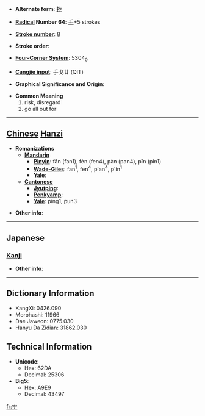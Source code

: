 * '''Alternate form''': [[抃]]

* '''[[Wiktionary:Chinese radical index| Radical]] Number 64''': [[Wiktionary:Chinese radical index 手|手]]+5 strokes

* '''[[Wiktionary:Chinese total strokes index|Stroke number]]''': [[Wiktionary:Chinese total strokes index 8|8]]

* '''Stroke order''': 

* '''[[Wiktionary:Chinese four corner index|Four-Corner System]]''': 5304<sub>0</sub>

* '''[[Wiktionary:Chinese Cangjie index|Cangjie input]]''': 手戈廿 (QIT)

* '''Graphical Significance and Origin''': 

* '''Common Meaning'''
*#risk, disregard
*# go all out for


----

== [[Chinese]] [[Hanzi]] ==

* '''Romanizations'''
** '''[[Mandarin]]'''
*** '''[[Pinyin]]''': fān (fan1), fèn (fen4), pàn (pan4), pīn (pin1)
*** '''[[Wade-Giles]]''': fan<sup>1</sup>, fen<sup>4</sup>, p'an<sup>4</sup>, p'in<sup>1</sup>
*** '''[[Yale]]''': 
** '''[[Cantonese]]'''
*** '''[[Jyutping]]''':
*** '''[[Penkyamp]]''': 
*** '''[[Yale]]''': ping1, pun3

* '''Other info''': 

----

==Japanese==
===[[Kanji]]===
{{kanji|on readings=[[へん]] (hen), [[べん]] (ben), [[ふん]] (fun)
|kun readings=[[てをうつ]] (teoutsu)
}}

* '''Other info''':  

----

== Dictionary Information ==

* KangXi: 0426.090
* Morohashi: 11966
* Dae Jaweon: 0775.030
* Hanyu Da Zidian: 31862.030

== Technical Information ==

* '''Unicode''':
** Hex: 62DA
** Decimal: 25306
* '''Big5''':
** Hex: A9E9
** Decimal: 43497

[[fr:拚]]